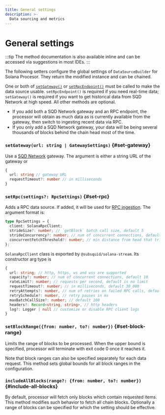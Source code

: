 ```yaml
---
title: General settings
description: >-
  Data sourcing and metrics
---
```


# General settings

:::tip
The method documentation is also available inline and can be accessed via suggestions in most IDEs.
:::

The following setters configure the global settings of `DataSourceBuilder` for Solana Procesor. They return the modified instance and can be chained.

One or both of [`setGateway()`](#set-gateway) or [`setRpcEndpoint()`](#set-rpc) must be called to make the data source usable. `setRpcEndpoint()` is required if you need real-time data; `setGateway()` is required if you want to get historical data from SQD Network at high speed. All other methods are optional.
 - If you add both a SQD Network gateway and an RPC endpoint, the processor will obtain as much data as is currently available from the gateway, then switch to ingesting recent data via RPC.
 - If you only add a SQD Network gateway, your data will be being several thousands of blocks behind the chain head most of the time.

### `setGateway(url: string | GatewaySettings)` {#set-gateway}

Use a [SQD Network](/subsquid-network) gateway. The argument is either a string URL of the gateway or

```ts
{
  url: string // gateway URL
  requestTimeout?: number // in milliseconds
}
```

### `setRpc(settings?: RpcSettings)` {#set-rpc}

Adds a RPC data source. If added, it will be used for [RPC ingestion](/sdk/resources/unfinalized-blocks). The argument format is:

```ts
type RpcSettings = {
  client: SolanaRpcClient;
  strideSize?: number; // `getBlock` batch call size, default 5
  strideConcurrency?: number; // num of concurrent connections, default 10
  concurrentFetchThreshold?: number; // min distance from head that triggers a fetch, default 50
};
```

`SolanaRpcClient` class is exported by `@subsquid/solana-stream`. Its constructor arg type is

```ts
{
  url: string; // http, https, ws and wss are supported
  capacity?: number; // num of concurrent connections, default 10
  rateLimit?: number; // requests per second, default is no limit
  requestTimeout?: number; // in milliseconds, default 30_000
  retryAttempts?: number, // num of retries on failed RPC calls, default 0
  retrySchedule?: number, // retry pauses in ms
  maxBatchCallSize?: number; // default 100
  headers?: Record<string, string>, // http headers
  log?: Logger | null // customize or disable RPC client logs
}
```

### `setBlockRange({from: number, to?: number})` {#set-block-range}

Limits the range of blocks to be processed. When the upper bound is specified, processor will terminate with exit code 0 once it reaches it.

Note that block ranges can also be specified separately for each data request. This method sets global bounds for all block ranges in the configuration.

### `includeAllBlocks(range?: {from: number, to?: number})` {#include-all-blocks}

By default, processor will fetch only blocks which contain requested items. This method modifies such behavior to fetch all chain blocks. Optionally a range of blocks can be specified for which the setting should be effective.

